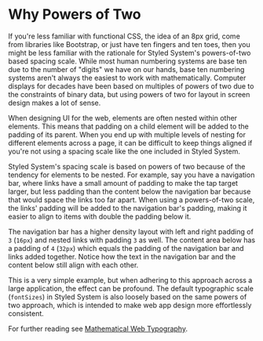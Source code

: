# Why Powers of Two

If you're less familiar with functional CSS, the idea of an 8px grid,
come from libraries like Bootstrap, or just have ten fingers and ten toes,
then you might be less familiar with the rationale for Styled System's powers-of-two based spacing scale.
While most human numbering systems are base ten due to the number of "digits" we have on our hands,
base ten numbering systems aren't always the easiest to work with mathematically.
Computer displays for decades have been based on multiples of powers of two due to the constraints of binary data,
but using powers of two for layout in screen design makes a lot of sense.

When designing UI for the web, elements are often nested within other elements.
This means that padding on a child element will be added to the padding of its parent.
When you end up with multiple levels of nesting for different elements across a page,
it can be difficult to keep things aligned if you're not using a spacing scale like the one
included in Styled System.

Styled System's spacing scale is based on powers of two because of the tendency for elements to be nested.
For example, say you have a navigation bar, where links have a small amount of padding to make the tap target larger,
but less padding than the content below the navigation bar because that would space the links too far apart.
When using a powers-of-two scale, the links' padding will be added to the navigation bar's padding,
making it easier to align to items with double the padding below it.

The navigation bar has a higher density layout with left and right padding of `3` (`16px`) and nested links with padding `3` as well.
The content area below has a padding of `4` (`32px`) which equals the padding of the navigation bar and links added together.
Notice how the text in the navigation bar and the content below still align with each other.

This is a very simple example, but when adhering to this approach across a large application, the effect can be profound.
The default typographic scale (`fontSizes`) in Styled System is also loosely based on the same powers of two approach,
which is intended to make web app design more effortlessly consistent.

For further reading see [Mathematical Web Typography](https://jxnblk.com/blog/mathematical-web-typography/).